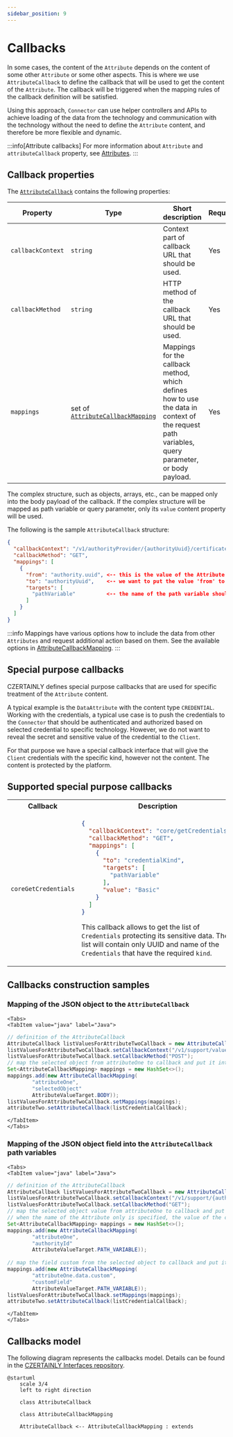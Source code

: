 ```yaml
---
sidebar_position: 9
---
```



# Callbacks

In some cases, the content of the `Attribute` depends on the content of some other `Attribute` or some other aspects. This is where we use `AttributeCallback` to define the callback that will be used to get the content of the `Attribute`. The callback will be triggered when the mapping rules of the callback definition will be satisfied.

Using this approach, `Connector` can use helper controllers and APIs to achieve loading of the data from the technology and communication with the technology without the need to define the `Attribute` content, and therefore be more flexible and dynamic.

:::info[Attribute callbacks]
For more information about `Attribute` and `attributeCallback` property, see [Attributes](attributes.mdx).
:::

## Callback properties

The [`AttributeCallback`](https://github.com/CZERTAINLY/CZERTAINLY-Interfaces/blob/master/src/main/java/com/czertainly/api/model/common/attribute/v2/callback/AttributeCallback.java) contains the following properties:

| Property          | Type                                                                                                                                                                                                   | Short description                                                                                                                               | Required                                      |
|-------------------|--------------------------------------------------------------------------------------------------------------------------------------------------------------------------------------------------------|-------------------------------------------------------------------------------------------------------------------------------------------------|-----------------------------------------------|
| `callbackContext` | `string`                                                                                                                                                                                               | Context part of callback URL that should be used.                                                                                               | <span class="badge badge--success">Yes</span> |
| `callbackMethod`  | `string`                                                                                                                                                                                               | HTTP method of the callback URL that should be used.                                                                                            | <span class="badge badge--success">Yes</span> |
| `mappings`        | set of [`AttributeCallbackMapping`](https://github.com/CZERTAINLY/CZERTAINLY-Interfaces/blob/master/src/main/java/com/czertainly/api/model/common/attribute/v2/callback/AttributeCallbackMapping.java) | Mappings for the callback method, which defines how to use the data in context of the request path variables, query parameter, or body payload. | <span class="badge badge--success">Yes</span> |

The complex structure, such as objects, arrays, etc., can be mapped only into the body payload of the callback. If the complex structure will be mapped as path variable or query parameter, only its `value` content property will be used.

The following is the sample `AttributeCallback` structure:

```json
{
  "callbackContext": "/v1/authorityProvider/{authorityUuid}/certificateTemplate",
  "callbackMethod": "GET",
  "mappings": [
    {
      "from": "authority.uuid", <-- this is the value of the Attribute 'authority' and its property 'uuid'
      "to": "authorityUuid",    <-- we want to put the value 'from' to the 'authorityUuid' as the path variable
      "targets": [
        "pathVariable"          <-- the name of the path variable should match the 'to' property
      ]
    }
  ]
}
```

:::info
Mappings have various options how to include the data from other `Attributes` and request additional action based on them. See the available options in [AttributeCallbackMapping](https://github.com/CZERTAINLY/CZERTAINLY-Interfaces/blob/master/src/main/java/com/czertainly/api/model/common/attribute/v2/callback/AttributeCallbackMapping.java).
:::

## Special purpose callbacks

CZERTAINLY defines special purpose callbacks that are used for specific treatment of the `Attribute` content.

A typical example is the `DataAttribute` with the content type `CREDENTIAL`. Working with the credentials, a typical use case is to push the credentials to the `Connector` that should be authenticated and authorized based on selected credential to specific technology. However, we do not want to reveal the secret and sensitive value of the credential to the `Client`.

For that purpose we have a special callback interface that will give the `Client` credentials with the specific kind, however not the content. The content is protected by the platform.

## Supported special purpose callbacks

<table>

<tr>
<th>Callback</th>
<th>Description</th>
</tr>

<tr>
<td>

`coreGetCredentials`

</td>
<td>

```json
{
  "callbackContext": "core/getCredentials",
  "callbackMethod": "GET",
  "mappings": [
    {
      "to": "credentialKind",
      "targets": [
        "pathVariable"
      ],
      "value": "Basic"
    }
  ]
}
```
This callback allows to get the list of `Credentials` protecting its sensitive data. The list will contain only UUID and name of the `Credentials` that have the required `kind`.

</td>
</tr>

</table>

## Callbacks construction samples

### Mapping of the JSON object to the `AttributeCallback`

```mdx-code-block
<Tabs>
<TabItem value="java" label="Java">
```

```java
// definition of the AttributeCallback
AttributeCallback listValuesForAttributeTwoCallback = new AttributeCallback();
listValuesForAttributeTwoCallback.setCallbackContext("/v1/support/values");
listValuesForAttributeTwoCallback.setCallbackMethod("POST");
// map the selected object from attributeOne to callback and put it into body payload into the field with name selectedObject
Set<AttributeCallbackMapping> mappings = new HashSet<>();
mappings.add(new AttributeCallbackMapping(
        "attributeOne",
        "selectedObject"
        AttributeValueTarget.BODY));
listValuesForAttributeTwoCallback.setMappings(mappings);
attributeTwo.setAttributeCallback(listCredentialCallback);
```

```mdx-code-block
</TabItem>
</Tabs>
```

### Mapping of the JSON object field into the `AttributeCallback` path variables

```mdx-code-block
<Tabs>
<TabItem value="java" label="Java">
```

```java
// definition of the AttributeCallback
AttributeCallback listValuesForAttributeTwoCallback = new AttributeCallback();
listValuesForAttributeTwoCallback.setCallbackContext("/v1/support/{authorityId}/{customField}");
listValuesForAttributeTwoCallback.setCallbackMethod("GET");
// map the selected object value from attributeOne to callback and put it into path variable with name authorityId
// when the name of the Attribute only is specified, the value of the content is taken
Set<AttributeCallbackMapping> mappings = new HashSet<>();
mappings.add(new AttributeCallbackMapping(
        "attributeOne",
        "authorityId"
        AttributeValueTarget.PATH_VARIABLE));
        
// map the field custom from the selected object to callback and put it into path variable variable with name customField
mappings.add(new AttributeCallbackMapping(
        "attributeOne.data.custom",
        "customField"
        AttributeValueTarget.PATH_VARIABLE));
listValuesForAttributeTwoCallback.setMappings(mappings);
attributeTwo.setAttributeCallback(listCredentialCallback);
```

```mdx-code-block
</TabItem>
</Tabs>
```

## Callbacks model

The following diagram represents the callbacks model. Details can be found in the [CZERTAINLY Interfaces repository](https://github.com/CZERTAINLY/CZERTAINLY-Interfaces/tree/master/src/main/java/com/czertainly/api/model/common/attribute/v2/callback).

```plantuml
@startuml
    scale 3/4
    left to right direction

    class AttributeCallback
    
    class AttributeCallbackMapping
  
    AttributeCallback <-- AttributeCallbackMapping : extends
```